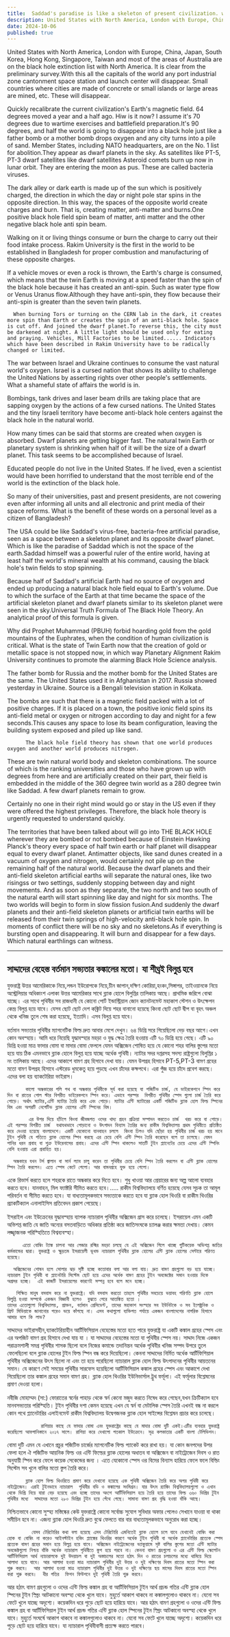 ```yaml
---
title:  Saddad's paradise is like a skeleton of present civilization. which will soon disappear
description: United States with North America, London with Europe, China, Japan, South Korea, Hong Kong, Singapore, Taiwan and most of the areas of Australia are on the black hole extinction list with North America. It is clear from the preliminary survey.With this all the capitals of the world any port industrial zone cantonment space station and launch center will disappear.
date: 2024-10-06
published: true
---
```


United States with North America, London with Europe, China, Japan, South Korea, Hong Kong, Singapore, Taiwan and most of the areas of Australia are on the black hole extinction list with North America. It is clear from the preliminary survey.With this all the capitals of the world any port industrial zone cantonment space station and launch center will disappear. Small countries where cities are made of concrete or small islands or large areas are mined, etc. These will disappear.

Quickly recalibrate the current civilization's Earth's magnetic field. 64 degrees moved a year and a half ago. Hiw is it now? I assume it's 70 degrees due to wartime exercises and battlefield preparation.It's 90 degrees, and half the world is going to disappear into a black hole just like a father bomb or a mother bomb drops oxygen and any city turns into a pile of sand. Member States, including NATO headquarters, are on the No. 1 list for abolition.They appear as dwarf planets in the sky. As satellites like PT-5, PT-3 dwarf satellites like dwarf satellites Asteroid comets burn up now in lunar orbit. They are entering the moon as pus. These are called bacteria viruses.

The dark alley or dark earth is made up of the sun which is positively charged, the direction in which the day or night pole star spins in the opposite direction. In this way, the spaces of the opposite world create charges and burn. That is, creating  matter, anti-matter and burns.One positive black hole field spin beam of matter, anti matter and the other negative black hole anti spin beam.

Walking on it or living things consume or burn the charge to carry out their food intake process. Rakim University is the first in the world to be established in Bangladesh for proper combustion and manufacturing of these opposite charges.

If a vehicle moves or even a rock is thrown, the Earth's charge is consumed, which means that the twin Earth is moving at a speed faster than the spin of the black hole because it has created an anti-spin. Such as water type flow or Venus Uranus flow.Although they have anti-spin, they flow because their anti-spin is greater than the seven twin planets.

      When burning Tors or turning on the CERN lab in the dark, it creates more spin than Earth or creates the spin of an anti-black hole. Space is cut off. And joined the dwarf planet.To reverse this, the city must be darkened at night. A little light should be used only for eating and praying. Vehicles, Mill Factories to be limited...... Indicators which have been described in Rakim University have to be radically changed or limited.

The war between Israel and Ukraine continues to consume the vast natural world's oxygen. Israel is a cursed nation that shows its ability to challenge the United Nations by asserting rights over other people's settlements. What a shameful state of affairs the world is in.

Bombings, tank drives and laser beam drills are taking place that are sapping oxygen by the actions of a few cursed nations. The United States and the tiny Israeli territory have become anti-black hole centers against the black hole in the natural world.

How many times can be said that storms are created when oxygen is absorbed. Dwarf planets are getting bigger fast. The natural twin Earth or planetary system is shrinking when half of it will be the size of a dwarf planet.  This task seems to be accomplished because of Israel.

Educated people do not live in the United States. If he lived, even a scientist would have been horrified to understand that the most terrible end of the world is the extinction of the black hole.

So many of their universities, past and present presidents, are not cowering even after informing all units and all electronic and print media of their space reforms. What is the benefit of these words on a personal level as a citizen of Bangladesh?

The USA could be like Saddad's virus-free, bacteria-free artificial paradise, seen as a space between a skeleton planet and its opposite dwarf planet. Which is like the paradise of Saddad which is not the space of the earth.Saddad himself was a powerful ruler of the entire world, having at least half the world's mineral wealth at his command, causing the black hole's twin fields to stop spinning.

Because half of Saddad's artificial Earth had no source of oxygen and ended up producing a natural black hole field equal to Earth's volume. Due to which the surface of the Earth at that time became the space of the artificial skeleton planet and dwarf planets similar to its skeleton planet were seen in the sky.Universal Truth Formula of The Black Hole Theory. An analytical proof of this formula is given.

Why did Prophet Muhammad (PBUH) forbid hoarding gold from the gold mountains of the Euphrates, when the condition of human civilization is critical.
What is the state of Twin Earth now that the creation of gold or metallic space is not stopped now, in which way Planetary Alignment Rakim University continues to promote the alarming Black Hole Science analysis.

The father bomb for Russia and the mother bomb for the United States are the same. The United States used it in Afghanistan in 2017. Russia showed yesterday in Ukraine. Source is a Bengali television station in Kolkata.

The bombs are such that there is a magnetic field packed with a lot of positive charges. If it is placed on a town, the positive ionic field spins its anti-field metal or oxygen or nitrogen according to day and night for a few seconds.This causes any space to lose its beam configuration, leaving the building system exposed and piled up like sand.       

          The black hole field theory has shown that one world produces oxygen and another world produces nitrogen.
These are twin natural world body and skeleton combinations. The source of which is the ranking universities and those who have grown up with degrees from here and are artificially created on their part, their field is embedded in the middle of the 360 ​​degree twin world as a 280 degree twin like Saddad. A few dwarf planets remain to grow.

Certainly no one in their right mind would go or stay in the US even if they were offered the highest privileges. Therefore, the black hole theory is urgently requested to understand quickly.

The territories that have been talked about will go into THE BLACK HOLE wherever they are bombed or not bombed because of Einstein Hawking Planck's theory every space of half twin earth or half planet will disappear equal to every dwarf planet. Antimatter objects, like sand dunes created in a vacuum of oxygen and nitrogen, would certainly not pile up on the remaining half of the natural world. Because the dwarf planets and their anti-field skeleton artificial earths will separate the natural ones, like two risingss or two settings, suddenly stopping between day and night movements. And as soon as they separate, the two north and two south of the natural earth will start spinning like day and night for six months.  The two worlds will begin to form in slow fission fusion.And suddenly the dwarf planets and their anti-field skeleton planets or artificial twin earths will be released from their twin springs of high-velocity anti-black hole spin. In moments of conflict there will be no sky and no skeletons.As if everything is bursting open and disappearing. It will burn and disappear for a few days. Which natural earthlings can witness.

---

##   সাদ্দাদের বেহেস্ত বর্তমান সভ‍্যতার  কঙ্কালের মতো। যা শীঘ্রই বিলুপ্ত হবে

 যুক্তরাষ্ট্র উত্তর আমেরিকাকে নিয়ে,লন্ডন ইউরোপকে নিয়ে,চীন জাপান,দক্ষিণ কোরিয়া,হংকং,সিঙ্গাপর, তাইওয়ানকে নিয়ে অস্ট্রেলিয়ার অধিকাংশ এলাকা উত্তর আমেরিকার সাথে ব্ল‍্যাক হোলে বিলুপ্তির তালিকায় আছে। প্রাথমিক জরিপে বোঝা যাচ্ছে।
এর সাথে পৃথিবীর সব রাজধানী যে কোনো পোর্ট ইন্ডাস্ট্রিয়াল জোন ক‍্যানটনমেন্ট মহাকাশ স্টেশন ও উৎক্ষেপন কেন্দ্র বিলুপ্ত হয়ে যাবে। যেসব ছোট ছোট দেশ কঙ্ক্রিট দিয়ে শহর বানানো হয়েছে কিংবা ছোট ছোট দ্বীপ বা বৃহৎ অঞ্চল থেকে খনিজ তুলে শেষ করা হয়েছে, ইত‍্যাদি। এসব বিলুপ্ত হয়ে যাবে। 

বর্তমান সভ‍্যতার পৃথিবীর ম‍্যাগনেটিক ফিল্ড দ্রুত আবার মেপে দেখুন। ৬৪ ডিগ্রি  সরে গিয়েছিলো দেড় বছর আগে।এখন কোন অবস্হায়। আমি ধরে নিয়েছি যুদ্ধাবস্হার মহড়া ও যুদ্ধ ক্ষেত্র তৈরি হওয়ায় এটি ৭০ ডিগ্রি  হয়ে গেছে।  এটি ৯০ ডিগ্রি হওয়া মাত্র ফাদার বোমা বা মাদার বোমা ফেললে যেমন অক্সিজেন শোষিত হয়ে যে কোনো শহর বালির স্তুপের মতো হয়ে যায় ঠিক এমনভাবে ব্ল‍্যাক হোলে বিলুপ্ত হয়ে যাচ্ছে অর্ধেক পৃথিবী। ন‍্যাটার সদর দপ্তরসহ সদস‍্য রাষ্ট্রগুলো বিলুপ্তির ১ নং তালিকায় আছে। এদের আকাশে বামণ গ্রহ হিসাবে দেখা যায়। যেমন উপগ্রহ হিসাবে PT-5,PT-3 বামণ গ্রহের মতো বামণ উপগ্রহ হিসাবে এস্টরেড  ধুমকেতু হয়ে পুড়ছে এখন চাঁদের কক্ষপথে। এরা পুঁজ হয়ে চাঁদে প্রবেশ করছে। এদের বলা হয় ব‍্যাকটেরিয়া ভাইরাস।

          কালো অন্ধকারের গলি পথ বা অন্ধকার পৃথিবীকে সূর্য করা হয়েছে যা পজিটিভ চার্জ, যে ডাইরকেশনে স্পিন করে দিন বা রাতের পোল স্টার বিপরীত ডাইরেকশনে স্পিন করে। এভাবে পরস্পর  বিপরীত পৃথিবীর স্পেস গুলো চার্জ তৈরি করে পোড়ে। অর্থাৎ ম‍্যাটার,এন্টি ম‍্যাটার তৈরি করে এবং পোড়ে। ম‍্যাটার এন্টি ম‍্যাটারের একটি পজিটিভ ব্ল‍্যাক হোল ফিল্ড স্পিনের বিম এবং অপরটি নেগেটিভ ব্ল‍্যাক হোলের এন্টি স্পিনের বিম।

           এর উপর দিয়ে হাঁটলে কিংবা জীবজগত ওদের খাদ‍্য গ্রহন প্রক্রিয়া সম্পাদন করতেও চার্জ  খরচ করে বা পোড়ে। এই পরস্পর বিপরীত চার্জ  যথাযথভাবে পোড়ানো ও উৎপাদন বিন‍্যাস তৈরির জন‍্য রাকীম বিশ্ববিদ্যালয় প্রথম পৃথিবীতে প্রতিষ্ঠিত করে দেওয়া হয়েছে বাংলাদেশে। একটি যেকোনো যানবাহন চললে  কিংবা ঢিলও যদি ছোঁড়া হয় পৃথিবীর চার্জ খরচ হয় মানে টুইন পৃথিবী যে গতিতে ব্ল‍্যাক হোলের স্পিন করছে এর চেয়ে বেশি এন্টি স্পিন তৈরি করেছেন বলে তা চলেছে। যেমন পানির ধরন প্রবাহ বা শুক্র ইউরেনাসের প্রবাহ। এদের এন্টি স্পিন থাকলেও সাতটি টুইন প্ল‍্যানেটের চেয়ে এদের এন্টি স্পিনিং বেশি হওয়ায় এরা প্রবাহিত হয়।

      অন্ধকারে যখন টর্স জ্বালান বা সার্ন ল‍্যাব চালু করেন তা পৃথিবীর চেয়ে বেশি স্পিন তৈরি করলেন বা এন্টি ব্ল‍্যাক হোলের স্পিন তৈরি করলেন। এতে স্পেস কেটে গেলো। আর বামনগ্রহে যুক্ত হয়ে গেলো।
একে রিভার্স করতে হলে শহরকে রাতে অন্ধকার করে দিতে হবে। শুধু  খাওয়া আর প্রেয়ারের জন‍্য অল্প আলো ব‍্যবহার করতে হবে। যানবাহন, মিল ফ‍্যাক্টরি সীমিত করতে হবে।.....  রাকীম বিশ্ববিদ্যালয়ে বর্ণিত হয়েছে যেসব সূচক তা আমূল পরিবর্তন বা সীমিত করতে হবে। যা বাধ‍্যতামূলকভাবে সভ‍্যতাকে করতে হবে যা ব্ল‍্যাক হোল থিওরি বা রাকীম থিওরির  প্র‍্যাকটিক‍্যাল এনালাইসিস প্রতিবেদন  প্রকাশ পেয়েছে।

ইসরাইল এবং ইউক্রেনের যুদ্ধাবস্হায় ব‍্যাপক ন‍্যাচারাল পৃথিবীর অক্সিজেন গ্রাস করে চলেছে। ইসরায়েল এমন একটি অভিশপ্ত জাতি যে জাতি অন‍্যের বসতবাড়িতে অধিকার প্রতিষ্ঠা করে জাতিসংঘকে চ‍্যালঞ্জ করার ক্ষমতা দেখায়। কেমন লজ্জ্বাজনক পরিস্হিতিতে বিশ্বব‍্যবস্হা।

         এতো বোম্বিং ট‍্যাঙ্ক চালনা আর লেজার রশ্মির মহড়া চলছে যে এই অক্সিজেন গিলে খাচ্ছে গুটিকয়েক অভিশপ্ত জাতির কর্মকান্ডের দ্বারা। যুক্তরাষ্ট্র ও ক্ষুদ্রতম ইসরায়েলী ভূখন্ড ন‍্যাচারাল পৃথিবীর ব্ল‍্যাক হোলের এন্টি ব্ল‍্যাক হোলের সেন্টারে পরিণত হয়েছে।

      অক্সিজেনের শোষন হলে সোলার ঝড় সৃষ্টি হচ্ছে কতোবার বলা আর বলা যায়। দ্রুত বামণ গ্রহগুলো বড় হয়ে যাচ্ছে। ন‍্যাচারাল টুইন পৃথিবী বা প্ল‍্যানেটারি সিস্টেম ছোট হয়ে এদের অর্ধেক বামণ গ্রহের টুইন অবজেক্টের সমান হওয়ার দিকে  অগ্রসর হচ্ছে।  এই কাজটি ইসরায়েলের কারণেই সম্পন্ন হবে বলে মনে হচ্ছে।

       শিক্ষিত মানুষ বসবাস করে না যুক্তরাষ্ট্রে। যদি বসবাস করতো তাহলে পৃথিবীর সবচেয়ে ভয়াবহ পরিণতি ব্ল‍্যাক হোলে বিলুপ্তি হওয়া সম্পর্কে একজন বিজ্ঞানী হলেও  বুঝতে পেরে আতঙ্কিত হতো । 
    তাদের এতোগুলো বিশ্ববিদ্যালয়, প্রাক্তন, বর্তমান প্রেসিডেন্ট, তাদের মহাকাশ সংস্হার সব ইউনিটকে ও সব ইলেক্ট্রনিক ও প্রিন্ট মিডিয়াকে জানানোর পরেও ভয়ে কাঁপছে না। এসব কথাগুলো ব‍্যক্তিগত পর্যায়ে একজন বাংলাদেশের নাগরিক হিসাবে আমার বলে কি লাভ? 

সাদ্দাদের ভাইরাসহীন,ব‍্যাকটেরিয়াহীন  আর্টিফিসিয়াল বেহেস্তের মতো হতে পারে যুক্তরাষ্ট্র যা একটি কঙ্কাল গ্রহের স্পেস এবং এর অপজিট বামণ গ্রহ হিসাবে দেখা যায় যা । যা সাদ্দাদের বেহেস্তের মতো যা পৃথিবীর স্পেস নয়।
সাদ্দাদ নিজে একজন পরাক্রমশালী সমগ্র পৃথিবীর শাসক ছিলো বলে নিজের কমান্ডে তদানিন্তন  অর্ধেক পৃথিবীর খনিজ সম্পদ উপরে তুলে ফেলেছিলো বলে ব্ল‍্যাক হোলের টুইন ফিল্ড স্পিন বন্ধ করে দিয়েছিলো। কেননা সাদ্দাদের নির্মিত  অর্ধেক আর্টিফিশিয়াল পৃথিবীর অক্সিজেনের উৎস ছিলো না এবং তা হয়ে পরেছিলো ন‍্যাচারাল ব্ল‍্যাক হোল ফিল্ড উৎপাদনের পৃথিবীর আয়তনের সমান। যে কারণে সেই সময়ের পৃথিবীর সারফেস হয়েছিলো আর্টিফিসিয়াল কঙ্কাল গ্রহের স্পেস এবং আকাশে দেখা গিয়েছিলো তার কঙ্কাল গ্রহের সমান বামণ গ্রহ।
ব্ল‍্যাক হোল থিওরির ইউনিভার্সাল ট্রুথ ফর্মূলা। এই ফর্মূলার বিশ্লেষনের প্রমাণ দেওয়া হলো।

নবীজি মোহাম্মদ (সা:) ফোরাতের স্বর্নের পাহাড় থেকে স্বর্ন কেনো মজুদ করতে নিষেধ করে গেছেন,যখন ক্রিটিক‍্যাল হবে মানবসভ‍্যতার  পরিস্হিতি। টুইন পৃথিবীর দশা কেমন হয়েছে এখন যে স্বর্ন বা মেটালিক স্পেস তৈরি এখনই বন্ধ না করলে কোন পথে প্ল‍্যানেটারির এলাইনমেন্ট রাকীম বিশ্ববিদ্যালয় উদ্বেগজনক ব্ল‍্যাক হোল সাইন্সের বিশ্লেষন প্রচার করে চলেছে।

               রাশিয়ার কাছে যে ফাদার বোমা এবং যুক্তরাষ্ট্রের কাছে যে মাদার বোমা দুটি একই।এটির ব‍্যবহার যুক্তরাষ্ট্র করেছিলো আফগানিস্তানে ২০১৭ সালে। রাশিয়া করে দেখালো গতকাল ইউক্রেনে। সূত্র কলকাতার একটি বাংলা টেলিভিশন।
  বোমা দুটি এমন যে এখানে প্রচুর পজিটিভ চার্জের ম‍্যাগনেটিক ফিল্ড প‍্যাকেট করে রাখা হয়। যা কোন জনপদের উপর ফেলা হলে ঐ পজিটিভ আয়নিক ফিল্ড ওর এন্টি ফিল্ডের ব্ল‍্যাক হোলের অধাতব বা অক্সিজেন বা নাইট্রোজেন দিবস ও রাত অনুযায়ী স্পিন করে ফেলে কয়েক সেকেন্ডের জন‍্য । এতে যেকোনো স্পেস ওর বিমের বিন‍্যাস হারিয়ে ফেলে ফলে বিল্ডিং সিস্টেম সব খুলে বালির মতো স্তুপ তৈরি করে।       

          ব্ল‍্যাক হোল ফিল্ড থিওরিতে প্রমাণ করে দেখানো হয়েছে এক পৃথিবী অক্সিজেন তৈরি করে অপর পৃথিবী করে নাইট্রোজেন। এরাই টুইনভাবে ন‍্যাচারাল  পৃথিবীর বডি ও কঙ্কালের সংমিশ্রন। যার উৎস র‍্যাঙ্কিং বিশ্ববিদ্যালয়গুলো ও এখান থেকে ডিগ্রি নিয়ে যারা বেড় হয়েছে এবং হচ্ছে তাদের অংশে আর্টিফিসিয়াল হয়ে তৈরি হয়ে তাদের ফিল্ড ৩৬০ ডিগ্রির টুইন পৃথিবীর মধ‍্যে  সাদ্দাদের মতো ২৮০ ডিগ্রির টুইন হয়ে গেঁথে গেছে। সামান‍্য বামণ গ্রহ বৃদ্ধি হওয়া বাঁকি আছে।
নিশ্চিতভাবে কোনো সুস্হ‍্য মস্তিষ্কের কেউ  যুক্তরাষ্ট্রে কোনো সর্বোচ্চ সুযোগ সুবিধার অফার পেলেও সেখানে যাওয়া বা থাকা সমীচিন হবে না। এজন‍্য ব্ল‍্যাক হোল থিওরি দ্রুত বুঝে ফেলতে বার বার বাধ‍্যতামূলকভাবে অনুরোধ করা হচ্ছে।

            যেসব টেরিটোরির কথা বলা হয়েছে এসব টেরিটোরি এমনিতেই ব্ল‍্যাক হোলে চলে যাবে যেখানেই বোম্বিং করা হোক বা বোম্বিং না করেও আইনস্টাইন হকিং প্ল‍্যাঙ্কের থিওরির কারণে অর্ধেক টুইন পৃথিবী বা অর্ধেক প্ল‍্যানেটারির প্রত‍্যেক স্পেস প্রত‍্যেক বামণ গ্রহের সমান হয়ে বিলুপ্ত হয়ে যাবে। অক্সিজেন নাইট্রোজেনের ভ‍্যাকুয়ামে সৃষ্ট বালির স্তুপের মতো এন্টি ম‍্যাটার অবজেক্টগুলো নিশ্চয় বাঁকি অর্ধেক ন‍্যাচারাল পৃথিবীতে স্তুপ হয়ে পরবে না। কেননা বামণ গ্রহগুলো ও এর এন্টি ফিল্ড স্কেলেটন আর্টিফিসিয়াল আর্থ ন‍্যাচারালকে দুই উদয়াচল বা দুই অস্তাচলের মতো হঠাৎ দিন ও রাতের চলাচলের মধ‍্যে থামিয়ে দিয়ে আলাদা হয়ে যাবে। আর আলাদা হওয়া মাত্র ন‍্যাচারাল পৃথিবীর দুই উত্তর ও দুই দক্ষিণের দিবস রাতের মতো স্পিন করা শুরু করবে।  আর আলাদা হওয়া মাত্র ন‍্যাচারাল পৃথিবীর দুই উত্তর ও দুই দক্ষিণের ছয় মাসের দিবস রাতের মতো স্পিন করা শুরু করবে।  ধীর গতির  ফিশন ফিউশনে দুই পৃথিবী তৈরি শুরু করবে। 

আর হঠাৎ বামণ গ্রহগুলো ও ওদের এন্টি ফিল্ড কঙ্কাল গ্রহ বা আর্টিফিসিয়াল টুইন আর্থ প্রচন্ড গতির এন্টি ব্ল‍্যাক হোল স্পিনের টুইন স্প্রিং আটকানো অবস্হা থেকে খুলে যাবে। মুহুর্তে আকাশ থাকবে না কঙ্কালগুলোও থাকবে না। যেনো সব ফেটে খুলে যাচ্ছে অদৃশ‍্যে। কয়েকদিন ধরে পুড়ে ছোট হয়ে হারিয়ে যাবে। আর হঠাৎ বামণ গ্রহগুলো ও ওদের এন্টি ফিল্ড কঙ্কাল গ্রহ বা আর্টিফিসিয়াল টুইন আর্থ প্রচন্ড গতির এন্টি ব্ল‍্যাক হোল স্পিনের টুইন স্প্রিং আটকানো অবস্হা থেকে খুলে যাবে। মুহুর্তে সংঘর্ষে  আকাশ থাকবে না কঙ্কালগুলোও থাকবে না। যেনো সব ফেটে খুলে যাচ্ছে অদৃশ‍্যে। কয়েকদিন ধরে পুড়ে ছোট হয়ে হারিয়ে যাবে। যা ন‍্যাচারাল পৃথিবীবাসী প্রত‍্যক্ষ করতে পারবে।
